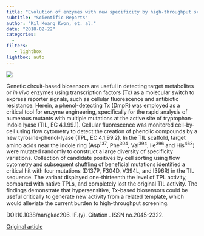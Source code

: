 ```yaml
---
title: "Evolution of enzymes with new specificity by high-throughput screening using DmpR-based genetic circuits and multiple flow cytometry rounds"
subtitle: "Scientific Reports"
author: "Kil Koang Kwon, et. al."
date: "2018-02-22"
categories:
  - 
filters:
   - lightbox
lightbox: auto
---
```


![](https://media.springernature.com/lw685/springer-static/image/art%253A10.1038%252Fs41598-018-20943-8/MediaObjects/41598_2018_20943_Fig1_HTML.jpg)

Genetic circuit-based biosensors are useful in detecting target metabolites or *in vivo* enzymes using transcription factors (Tx) as a molecular switch to express reporter signals, such as cellular fluorescence and antibiotic resistance. Herein, a phenol-detecting Tx (DmpR) was employed as a critical tool for enzyme engineering, specifically for the rapid analysis of numerous mutants with multiple mutations at the active site of tryptophan-indole lyase (TIL, EC 4.1.99.1). Cellular fluorescence was monitored cell-by-cell using flow cytometry to detect the creation of phenolic compounds by a new tyrosine-phenol-lyase (TPL, EC 4.1.99.2). In the TIL scaffold, target amino acids near the indole ring (Asp^137^, Phe^304^, Val^394^, Ile^396^ and His^463^) were mutated randomly to construct a large diversity of specificity variations. Collection of candidate positives by cell sorting using flow cytometry and subsequent shuffling of beneficial mutations identified a critical hit with four mutations (D137P, F304D, V394L, and I396R) in the TIL sequence. The variant displayed one-thirteenth the level of TPL activity, compared with native TPLs, and completely lost the original TIL activity. The findings demonstrate that hypersensitive, Tx-based biosensors could be useful critically to generate new activity from a related template, which would alleviate the current burden to high-throughput screening.

DOI:10.1038/nar/gkac206. IF.(y). Citation . ISSN no.2045-2322.

[Original article](https://www.nature.com/articles/s41598-018-20943-8){.external target="_blank"}
